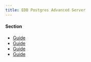 ```yaml
---
title: EDB Postgres Advanced Server
---
```


#### Section
* [Guide](https://link)
* [Guide](https://link)
* [Guide](https://link)
* [Guide](https://link)